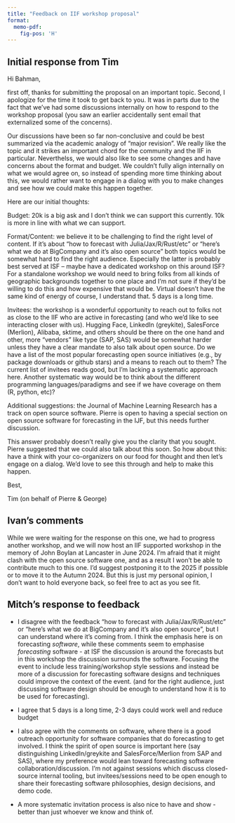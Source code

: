```yaml
---
title: "Feedback on IIF workshop proposal"
format:
  memo-pdf:
    fig-pos: 'H'
---
```


## Initial response from Tim

Hi Bahman, 

first off, thanks for submitting the proposal on an important topic. Second, I apologize for the time it took to get back to you. It was in parts due to the fact that we've had some discussions internally on how to respond to the workshop proposal (you saw an earlier accidentally sent email that externalized some of the concerns). 

Our discussions have been so far non-conclusive and could be best summarized via the academic analogy of "major revision". We really like the topic and it strikes an important chord for the community and the IIF in particular. Neverthelss, we would also like to see some changes and have concerns about the format and budget. We couldn't fully align internally on what we would agree on, so instead of spending more time thinking about this, we would rather want to engage in a dialog with you to make changes and see how we could make this happen together.

Here are our initial thoughts:

Budget: 20k is a big ask and I don't think we can support this currently. 10k is more in line with what we can support. 

Format/Content: we believe it to be challenging to find the right level of content. If it's about "how to forecast with Julia/Jax/R/Rust/etc" or "here's what we do at BigCompany and it's also open source" both topics would be somewhat hard to find the right audience. Especially the latter is probably best served at ISF -- maybe have a dedicated workshop on this around ISF? For a standalone workshop we would need to bring folks from all kinds of geographic backgrounds together to one place and I'm not sure if they'd be willing to do this and how expensive that would be. Virtual doesn't have the same kind of energy of course, I understand that. 5 days is a long time.

Invitees: the workshop is a wonderful opportunity to reach out to folks not as close to the IIF who are active in forecasting (and who we'd like to see interacting closer with us). Hugging Face, LinkedIn (greykite), SalesForce (Merlion), Alibaba, sktime, and others should be there on the one hand and other, more "vendors" like type (SAP, SAS) would be somewhat harder unless they have a clear mandate to also talk about open source. Do we have a list of the most popular forecasting open source initiatives (e.g., by package downloads or github stars) and a means to reach out to them? The current list of invitees reads good, but I'm lacking a systematic approach here. Another systematic way would be to think about the different programming languages/paradigms and see if we have coverage on them (R, python, etc)?

Additional suggestions: the Journal of Machine Learning Research has a track on open source software. Pierre is open to having a special section on open source software for forecasting in the IJF, but this needs further discussion.

This answer probably doesn't really give you the clarity that you sought. Pierre suggested that we could also talk about this soon. So how about this: have a think with your co-organizers on our food for thought and then let's engage on a dialog. We'd love to see this through and help to make this happen. 

Best,

Tim (on behalf of Pierre & George)


## Ivan's comments

While we were waiting for the response on this one, we had to progress another workshop, and we will now host an IIF supported workshop in the memory of John Boylan at Lancaster in June 2024. I'm afraid that it might clash with the open source software one, and as a result I won't be able to contribute much to this one. I'd suggest postponing it to the 2025 if possible or to move it to the Autumn 2024. But this is just my personal opinion, I don't want to hold everyone back, so feel free to act as you see fit.


## Mitch's response to feedback

*   I disagree with the feedback "how to forecast with Julia/Jax/R/Rust/etc" or "here's what we do at BigCompany and it's also open source", but I can understand where it's coming from.
    I think the emphasis here is on forecasting *software*, while these comments seem to emphasise *forecasting* software - at ISF the discussion is around the forecasts but in this workshop the discussion surrounds the software.
    Focusing the event to include less training/workshop style sessions and instead be more of a discussion for forecasting software designs and techniques could improve the context of the event.
    (and for the right audience, just discussing software design should be enough to understand how it is to be used for forecasting).

*   I agree that 5 days is a long time, 2-3 days could work well and reduce budget

*   I also agree with the comments on software, where there is a good outreach opportunity for software companies that do forecasting to get involved.
    I think the spirit of open source is important here (say distinguishing LinkedIn/greykite and SalesForce/Merlion from SAP and SAS), where my preference would lean toward forecasting software collaboration/discussion.
    I'm not against sessions which discuss closed-source internal tooling, but invitees/sessions need to be open enough to share their forecasting software philosophies, design decisions, and demo code.

*   A more systematic invitation process is also nice to have and show - better than just whoever we know and think of.
